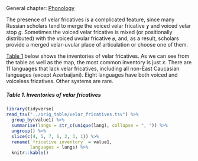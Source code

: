 ## {-}

General chapter: [Phonology](phonology.html)

The presence of velar fricatives is a complicated feature, since many Russian scholars tend to merge the voiced velar fricative *ɣ* and voiced velar stop *ɡ*. Sometimes the voiced velar fricative is mixed (or positionally distributed) with the voiced uvular fricative *ʁ*, and, as a result, scholars provide a merged velar-uvular place of articulation or choose one of them.

[Table 1](#t1) below shows the inventories of velar fricatives. As we can see from the table as well as the map, the most common inventory is just *x*. There are 11 languages that lack velar fricatives, including all non-East Caucasian languages (except Azerbaijani). Eight languages have both voiced and voiceless fricatives. Other systems are rare.

##### Table 1. Inventories of velar fricatives {#t1 -}

```r
library(tidyverse)
read_tsv("../orig_table/velar_fricatives.tsv") %>% 
  group_by(value1) %>% 
  summarise(langs = str_c(unique(lang), collapse = ", ")) %>% 
  ungroup() %>% 
  slice(c(4, 5, 7, 6, 2, 3, 1)) %>% 
  rename(`fricative inventory` = value1,
         languages = langs) %>% 
  knitr::kable()
```
